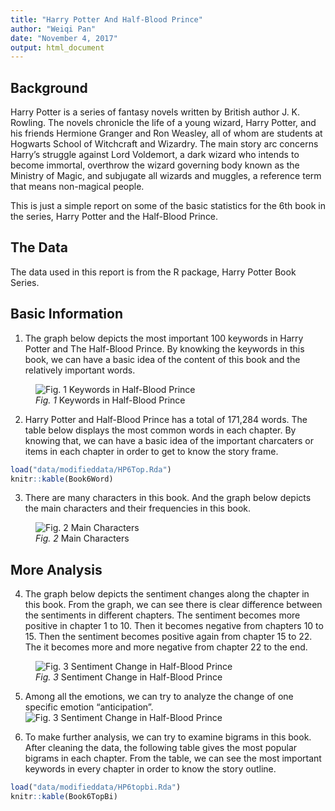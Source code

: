 ```yaml
---
title: "Harry Potter And Half-Blood Prince"
author: "Weiqi Pan"
date: "November 4, 2017"
output: html_document
---
```





## Background 

Harry Potter is a series of fantasy novels written by British author J. K. Rowling. The novels chronicle the life of a young wizard, Harry Potter, and his friends Hermione Granger and Ron Weasley, all of whom are students at Hogwarts School of Witchcraft and Wizardry. The main story arc concerns Harry's struggle against Lord Voldemort, a dark wizard who intends to become immortal, overthrow the wizard governing body known as the Ministry of Magic, and subjugate all wizards and muggles, a reference term that means non-magical people.

This is just a simple report on some of the basic statistics for the 6th book in the series, Harry Potter and the Half-Blood Prince. 

## The Data

The data used in this report is from the R package, Harry Potter Book Series. 


## Basic Information
1. The graph below depicts the most important 100 keywords in Harry Potter and The Half-Blood Prince. By knowking the keywords in this book, we can have a basic idea of the content of this book and the relatively important words. 

![*Fig. 1* Keywords in Half-Blood Prince](graph/p6.png)


2. Harry Potter and Half-Blood Prince has a total of 171,284 words. The table below displays the most common words in each chapter. By knowing that, we can have a basic idea of the important charcaters or items in each chapter in order to get to know the story frame. 

```r
load("data/modifieddata/HP6Top.Rda")
knitr::kable(Book6Word)
```

3. There are many characters in this book. And the graph below depicts the main characters and their frequencies in this book. 

![*Fig. 2* Main Characters](graph/p2.png)


## More Analysis
4. The graph below depicts the sentiment changes along the chapter in this book. From the graph, we can see there is clear difference between the sentiments in different chapters. The sentiment becomes more positive in chapter 1 to 10. Then it becomes negative from chapters 10 to 15. Then the sentiment becomes positive again from chapter 15 to 22. The it becomes more and more negative from chapter 22 to the end. 

![*Fig. 3* Sentiment Change in Half-Blood Prince](graph/p1.png)

5. Among all the emotions, we can try to analyze the change of one specific emotion "anticipation". 
![*Fig. 3* Sentiment Change in Half-Blood Prince](graph/p4.png)

6. To make further analysis, we can try to examine bigrams in this book. After cleaning the data, the following table gives the most popular bigrams in each chapter. From the table, we can see the most important keywords in every chapter in order to know the story outline. 

```r
load("data/modifieddata/HP6topbi.Rda")
knitr::kable(Book6TopBi)
```



